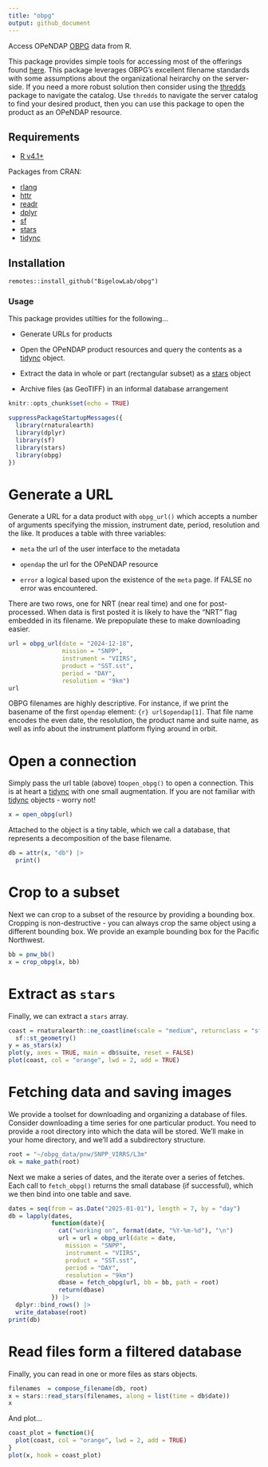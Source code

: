 ```yaml
---
title: "obpg"
output: github_document
---
```


Access OPeNDAP [OBPG](https://oceancolor.gsfc.nasa.gov/) data from R.

This package provides simple tools for accessing most of the offerings found [here](https://oceandata.sci.gsfc.nasa.gov/opendap/).  This package leverages OBPG's excellent filename standards with some assumptions about the organizational heirarchy on the server-side.  If you need a more robust solution then consider using the [thredds](https://github.com/BigelowLab/thredds) package to navigate the catalog. Use `thredds` to navigate the server catalog to find your desired product, then you can use this package to open the product as an OPeNDAP resource.

## Requirements

+ [R v4.1+](https://www.r-project.org/)

Packages from CRAN:

+ [rlang](https://CRAN.R-project.org/package=rlang)
+ [httr](https://CRAN.R-project.org/package=httr)
+ [readr](https://CRAN.R-project.org/package=readr)
+ [dplyr](https://CRAN.R-project.org/package=dplyr)
+ [sf](https://CRAN.R-project.org/package=sf)
+ [stars](https://CRAN.R-project.org/package=stars)
+ [tidync](https://CRAN.R-project.org/package=ncdf4)

## Installation

```
remotes::install_github("BigelowLab/obpg")
```

### Usage

This package provides utilties for the following...

+ Generate URLs for products

+ Open the OPeNDAP product resources and query the contents as a [tidync](https://github.com/ropensci/tidync) object.

+ Extract the data in whole or part (rectangular subset) as a [stars](https://r-spatial.github.io/stars/) object

+ Archive files (as GeoTIFF) in an informal database arrangement 

```r
knitr::opts_chunk$set(echo = TRUE)
```

```r
suppressPackageStartupMessages({
  library(rnaturalearth)
  library(dplyr)
  library(sf)
  library(stars)
  library(obpg)
})
```

# Generate a URL

Generate a URL for a data product with `obpg_url()` which accepts a number of arguments specifying the mission, instrument date, period, resolution and the like. It produces a table with three variables:

+ `meta` the url of the user interface to the metadata

+ `opendap` the url for the OPeNDAP resource

+ `error` a logical based upon the existence of the `meta` page. If FALSE no error was encountered.

There are two rows, one for NRT (near real time) and one for post-processed. When data is first posted it is likely to have the "NRT" flag embedded in its filename.  We prepopulate these to make downloading easier.

```r
url = obpg_url(date = "2024-12-18",
               mission = "SNPP", 
               instrument = "VIIRS",
               product = "SST.sst",
               period = "DAY",
               resolution = "9km")
url
```
OBPG filenames are highly descriptive.  For instance, if we print the basename of the first `opendap` element: `{r} url$opendap[1]`.  That file name encodes the even date, the resolution, the product name and suite name, as well as info about the instrument platform flying around in orbit.

# Open a connection

Simply pass the url table (above) to`open_obpg()` to open a connection.  This is at heart a [tidync](https://github.com/ropensci/tidync) with one small augmentation. If you are not familiar with [tidync](https://github.com/ropensci/tidync) objects - worry not!

```r
x = open_obpg(url)
```

Attached to the object is a tiny table, which we call a database, that represents a decomposition of the base filename.

```r
db = attr(x, "db") |> 
  print()
```

# Crop to a subset

Next we can crop to a subset of the resource by providing a bounding box. Cropping is non-destructive - you can always crop the same object using a different bounding box.  We provide an example bounding box for the Pacific Northwest.

```r
bb = pnw_bb()
x = crop_obpg(x, bb)
```

# Extract as `stars`

Finally, we can extract a `stars` array.

```r
coast = rnaturalearth::ne_coastline(scale = "medium", returnclass = "sf") |>
  sf::st_geometry()
y = as_stars(x)
plot(y, axes = TRUE, main = db$suite, reset = FALSE)
plot(coast, col = "orange", lwd = 2, add = TRUE)
```

# Fetching data and saving images

We provide a toolset for downloading and organizing a database of files.  Consider downloading a time series for one particular product. You need to provide a root directory into which the data will be stored.  We'll make in your home directory, and we'll add a subdirectory structure.

```r
root = "~/obpg_data/pnw/SNPP_VIRRS/L3m"
ok = make_path(root)
```

Next we make a series of dates, and the iterate over a series of fetches.  Each call to `fetch_obpg()` returns the small database (if successful), which we then bind into one table and save.

```r
dates = seq(from = as.Date("2025-01-01"), length = 7, by = "day")
db = lapply(dates,
            function(date){
              cat("working on", format(date, "%Y-%m-%d"), "\n")
              url = url = obpg_url(date = date,
                mission = "SNPP", 
                instrument = "VIIRS",
                product = "SST.sst",
                period = "DAY",
                resolution = "9km")
              dbase = fetch_obpg(url, bb = bb, path = root)
              return(dbase)
            }) |>
  dplyr::bind_rows() |>
  write_database(root)
print(db)
```

# Read files form a filtered database

Finally, you can read in one or more files as stars objects.

```r
filenames  = compose_filename(db, root)
x = stars::read_stars(filenames, along = list(time = db$date))
x
```


And plot...
```r
coast_plot = function(){
  plot(coast, col = "orange", lwd = 2, add = TRUE)
}
plot(x, hook = coast_plot)
```
